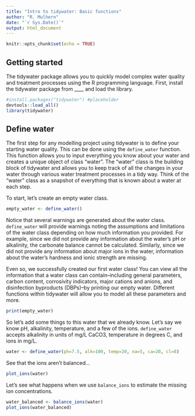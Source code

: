 ```yaml
---
title: "Intro to tidywater: Basic functions"
author: "R. Mulhern"
date: "`r Sys.Date()`"
output: html_document
---
```


```r
knitr::opts_chunk$set(echo = TRUE)
```

## Getting started

The tidywater package allows you to quickly model complex water quality and treatment processes using the R programming language. First, install the tidywater package from ____ and load the library. 

```r
#install.packages("tidywater") #placeholder
devtools::load_all()
library(tidywater)

```

## Define water

The first step for any modelling project using tidywater is to define your starting water quality. This can be done using the `define_water` function. This function allows you to input everything you know about your water and creates a unique object of class "water". The "water" class is the building block of tidywater and allows you to keep track of all the changes in your water through various water treatment processes in a tidy way. Think of the "water" class as a snapshot of everything that is known about a water at each step. 

To start, let's create an empty water class. 

```r
empty_water <- define_water()
```

Notice that several warnings are generated about the water class. `define_water` will provide warnings noting the assumptions and limitations of the water class depending on how much information you provided. For example, since we did not provide any information about the water's pH or alkalinity, the carbonate balance cannot be calculated. Similarly, since we did not provide any information about major ions in the water, information about the water's hardness and ionic strength are missing. 

Even so, we successfully created our first water class! You can view all the information that a water class can contain--including general parameters, carbon content, corrosivity indicators, major cations and anions, and disinfection byproducts (DBPs)--by printing our empty water. Different functions within tidywater will allow you to model all these parameters and more. 

```r
print(empty_water)
```
So let's add some things to this water that we already know. Let's say we know pH, alkalinity, temperature, and a few of the ions. `define_water` accepts alkalinity in units of mg/L CaCO3, temperature in degrees C, and ions in mg/L. 

```r
water <- define_water(ph=7.5, alk=100, temp=20, na=5, ca=20, cl=8)
```
See that the ions aren't balanced...

```r
plot_ions(water)
```

Let's see what happens when we use `balance_ions` to estimate the missing ion concentrations. 

```r
water_balanced <- balance_ions(water)
plot_ions(water_balanced)
```

